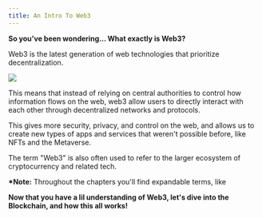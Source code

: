 ```yaml
---
title: An Intro To Web3
---
```


**So you've been wondering... What exactly is Web3?**

Web3 is the latest generation of web technologies that prioritize decentralization.

![](/assets/1.jpg)

This means that instead of relying on central authorities to control how information flows on the web, web3 allow users to directly interact with each other through decentralized networks and protocols.&#x20;

This gives more security, privacy, and control on the web, and allows us to create new types of apps and services that weren't possible before, like NFTs and the Metaverse.&#x20;

The term "Web3" is also often used to refer to the larger ecosystem of cryptocurrency and related tech.

**\*Note:** Throughout the chapters you'll find expandable terms, like <Nutshell glossaryEntry="content/glossary/CH1-Sample-nutshell.mdx" children="this." startOpen={true} />&#x20;

**Now that you have a lil understanding of Web3, let's dive into the Blockchain, and how this all works!**
